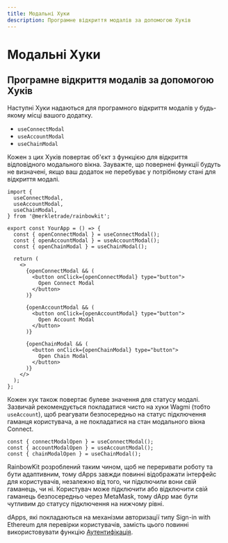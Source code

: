 ```yaml
---
title: Модальні Хуки
description: Програмне відкриття модалів за допомогою Хуків
---
```


# Модальні Хуки

## Програмне відкриття модалів за допомогою Хуків

Наступні Хуки надаються для програмного відкриття модалів у будь-якому місці вашого додатку.

- `useConnectModal`
- `useAccountModal`
- `useChainModal`

Кожен з цих Хуків повертає об'єкт з функцією для відкриття відповідного модального вікна. Зауважте, що повернені функції будуть не визначені, якщо ваш додаток не перебуває у потрібному стані для відкриття модалі.

```tsx
import {
  useConnectModal,
  useAccountModal,
  useChainModal,
} from '@merkletrade/rainbowkit';

export const YourApp = () => {
  const { openConnectModal } = useConnectModal();
  const { openAccountModal } = useAccountModal();
  const { openChainModal } = useChainModal();

  return (
    <>
      {openConnectModal && (
        <button onClick={openConnectModal} type="button">
          Open Connect Modal
        </button>
      )}

      {openAccountModal && (
        <button onClick={openAccountModal} type="button">
          Open Account Modal
        </button>
      )}

      {openChainModal && (
        <button onClick={openChainModal} type="button">
          Open Chain Modal
        </button>
      )}
    </>
  );
};
```

Кожен хук також повертає булеве значення для статусу модалі. Зазвичай рекомендується покладатися чисто на хуки Wagmi (тобто `useAccount`), щоб реагувати безпосередньо на статус підключення гаманця користувача, а не покладатися на стан модального вікна Connect.

```tsx
const { connectModalOpen } = useConnectModal();
const { accountModalOpen } = useAccountModal();
const { chainModalOpen } = useChainModal();
```

RainbowKit розроблений таким чином, щоб не переривати роботу та бути адаптивним, тому dApps завжди повинні відображати інтерфейс для користувачів, незалежно від того, чи підключили вони свій гаманець, чи ні. Користувач може підключити або відключити свій гаманець безпосередньо через MetaMask, тому dApp має бути чутливим до статусу підключення на нижчому рівні.

dApps, які покладаються на механізми авторизації типу Sign-in with Ethereum для перевірки користувачів, замість цього повинні використовувати функцію [Аутентифікація](/docs/authentication).
